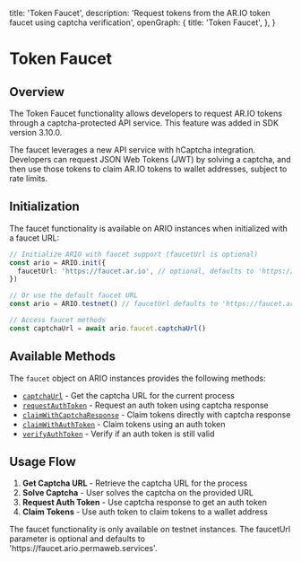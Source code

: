 
  title: 'Token Faucet',
  description:
    'Request tokens from the AR.IO token faucet using captcha verification',
  openGraph: {
    title: 'Token Faucet',
  },
}

# Token Faucet

## Overview

The Token Faucet functionality allows developers to request AR.IO tokens through a captcha-protected API service. This feature was added in SDK version 3.10.0.

The faucet leverages a new API service with hCaptcha integration. Developers can request JSON Web Tokens (JWT) by solving a captcha, and then use those tokens to claim AR.IO tokens to wallet addresses, subject to rate limits.

## Initialization

The faucet functionality is available on ARIO instances when initialized with a faucet URL:

```typescript
// Initialize ARIO with faucet support (faucetUrl is optional)
const ario = ARIO.init({
  faucetUrl: 'https://faucet.ar.io', // optional, defaults to 'https://faucet.ario.permaweb.services'
})

// Or use the default faucet URL
const ario = ARIO.testnet() // faucetUrl defaults to 'https://faucet.ario.permaweb.services'

// Access faucet methods
const captchaUrl = await ario.faucet.captchaUrl()
```

## Available Methods

The `faucet` object on ARIO instances provides the following methods:

- [`captchaUrl`](/ar-io-sdk/faucet/captcha-url) - Get the captcha URL for the current process
- [`requestAuthToken`](/ar-io-sdk/faucet/request-auth-token) - Request an auth token using captcha response
- [`claimWithCaptchaResponse`](/ar-io-sdk/faucet/claim-with-captcha-response) - Claim tokens directly with captcha response
- [`claimWithAuthToken`](/ar-io-sdk/faucet/claim-with-auth-token) - Claim tokens using an auth token
- [`verifyAuthToken`](/ar-io-sdk/faucet/verify-auth-token) - Verify if an auth token is still valid

## Usage Flow

1. **Get Captcha URL** - Retrieve the captcha URL for the process
2. **Solve Captcha** - User solves the captcha on the provided URL
3. **Request Auth Token** - Use captcha response to get an auth token
4. **Claim Tokens** - Use auth token to claim tokens to a wallet address

<Tip title="Note">
  The faucet functionality is only available on testnet instances. The faucetUrl
  parameter is optional and defaults to 'https://faucet.ario.permaweb.services'.
</Tip>
